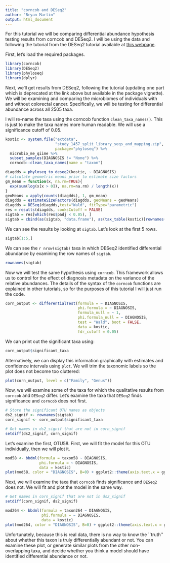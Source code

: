 ```yaml
---
title: "corncob and DESeq2"
author: "Bryan Martin"
output: html_document
---
```



For this tutorial we will be comparing differential abundance hypothesis testing results from corncob and DESeq2. I will be using the data and following the tutorial from the DESeq2 tutorial available at [this webpage](https://joey711.github.io/phyloseq-extensions/DESeq2.html).

First, let's load the required packages.

```r
library(corncob)
library(DESeq2)
library(phyloseq)
library(dplyr)
```

Next, we'll get results from DESeq2, following the tutorial (updating one part which is deprecated at the link above but available in the package vignette). We will be examining and comparing the microbiomes of individuals with and without colorectal cancer. Specifically, we will be testing for differential abundance across all 2505 taxa.

I will re-name the taxa using the corncob function `clean_taxa_names()`. This is just to make the taxa names more human readable. We will use a significance cutoff of 0.05.  

```r

kostic <- system.file("extdata",
                      "study_1457_split_library_seqs_and_mapping.zip",
                      package="phyloseq") %>% 
  microbio_me_qiime %>%
  subset_samples(DIAGNOSIS != "None") %>%
  corncob::clean_taxa_names(name = "taxon")

diagdds = phyloseq_to_deseq2(kostic, ~ DIAGNOSIS)
# calculate geometric means prior to estimate size factors
gm_mean = function(x, na.rm=TRUE){
  exp(sum(log(x[x > 0]), na.rm=na.rm) / length(x))
}
geoMeans = apply(counts(diagdds), 1, gm_mean)
diagdds = estimateSizeFactors(diagdds, geoMeans = geoMeans)
diagdds = DESeq(diagdds,test="Wald", fitType="parametric")
res = results(diagdds, cooksCutoff = FALSE)
sigtab = res[which(res$padj < 0.05), ]
sigtab = cbind(as(sigtab, "data.frame"), as(tax_table(kostic)[rownames(sigtab), ], "matrix"))
```

We can see the results by looking at `sigtab`. Let's look at the first 5 rows. 
```r
sigtab[1:5,]
```

We can see the `r nrow(sigtab)` taxa in which DESeq2 identified differential abundance by examining the row names of `sigtab`.

```r
rownames(sigtab)
```


Now we will test the same hypothesis using `corncob`. This framework allows us to control for the effect of diagnosis metadata on the variance of the relative abundances. The details of the syntax of the `corncob` functions are explained in other tutorials, so for the purposes of this tutorial I will just run the code.

```r
corn_output <- differentialTest(formula = ~ DIAGNOSIS,
                                phi.formula = ~ DIAGNOSIS,
                                formula_null = ~ 1,
                                phi.formula_null = ~ DIAGNOSIS,
                                test = "Wald", boot = FALSE,
                                data = kostic,
                                fdr_cutoff = 0.05)
```

We can print out the significant taxa using:

```r
corn_output$significant_taxa
```

Alternatively, we can display this information graphically with estimates and confidence intervals using `plot`. We will trim the taxonomic labels so the plot does not become too cluttered:

```r
plot(corn_output, level = c("Family", "Genus"))
```

Now, we will examine some of the taxa for which the qualitative results from `corncob` and `DESeq2` differ. Let's examine the taxa that `DESeq2` finds significance and `corncob` does not first.

```r
# Store the significant OTU names as objects
ds2_signif <- rownames(sigtab)
corn_signif <- corn_output$significant_taxa

# Get names in ds2_signif that are not in corn_signif
setdiff(ds2_signif, corn_signif)
```

Let's examine the first, OTU58. First, we will fit the model for this OTU individually, then we will plot it.

```r
mod58 <- bbdml(formula = taxon58 ~ DIAGNOSIS,
               phi.formula = ~ DIAGNOSIS,
               data = kostic)
plot(mod58, color = "DIAGNOSIS", B=0) + ggplot2::theme(axis.text.x = ggplot2::element_blank())
```

Next, we will examine the taxa that `corncob` finds significance and `DESeq2` does not. We will fit and plot the model in the same way.

```r
# Get names in corn_signif that are not in ds2_signif
setdiff(corn_signif, ds2_signif)

mod264 <- bbdml(formula = taxon264 ~ DIAGNOSIS,
                phi.formula = ~ DIAGNOSIS,
                data = kostic)
plot(mod264, color = "DIAGNOSIS", B=0) + ggplot2::theme(axis.text.x = ggplot2::element_blank())
```

Unfortunately, because this is real data, there is no way to know the ``truth'' about whether this taxon is truly differentially abundant or not. You can examine these plot, or generate similar plots from the other non-overlapping taxa, and decide whether you think a model should have identified differential abundance or not.

